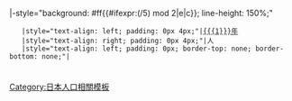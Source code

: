 <includeonly>|-style="background: #ff{{#ifexpr:({{{1}}}/5) mod 2|e|c}}; line-height: 150%;"
    |style="text-align: left; padding: 0px 4px;"|[[{{{1}}}年]]
    |style="text-align: right; padding: 0px 4px;"|{{formatnum:{{{2}}}}}人
    |style="text-align: left; padding: 0px; border-top: none; border-bottom: none;"|<div style="width:{{#expr:(320*{{{2}}}/{{{3}}}) round 0}}px; height: 8px; background: {{#ifexpr:{{{1}}}=2020|indianred|cadetblue}};"></div></includeonly><noinclude>
[[Category:日本人口相關模板]]
</noinclude>